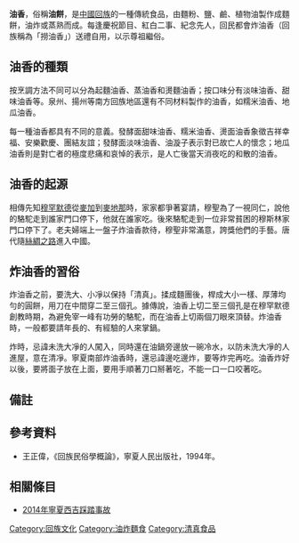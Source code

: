 '''油香'''，俗稱'''油餅'''，是[[中國|中國]][[回族|回族]]的一種傳統食品，由麵粉、鹽、鹼、植物油製作成麵餅，油炸或蒸熟而成。每逢慶祝節目、紅白二事、紀念先人，回民都會炸油香（回族稱為「撈油香」）送禮自用，以示尊祖繼俗。
==油香的種類==
按烹調方法不同可以分為起麵油香、蒸油香和燙麵油香；按口味分有淡味油香、甜味油香等。泉州、揚州等南方回族地區還有不同材料製作的油香，如糯米油香、地瓜油香。

每一種油香都具有不同的意義。發酵面甜味油香、糯米油香、燙面油香象徵吉祥幸福、安樂歡慶、團結友誼；發酵面淡味油香、油漩子表示對已故亡人的懷念；地瓜油香則是對亡者的極度悲痛和哀悼的表示，是人亡後當天消夜吃的和散的油香。

==油香的起源==

相傳先知[[穆罕默德|穆罕默德]]從[[麥加|麥加]]到[[麥地那|麥地那]]時，家家都爭著宴請，穆聖為了一視同仁，說他的駱駝走到誰家門口停下，他就在誰家吃。後來駱駝走到一位非常貧困的穆斯林家門口停下了。老夫婦端上一盤子炸油香款待，穆聖非常滿意，誇獎他們的手藝。唐代隨[[絲綢之路|絲綢之路]]進入中國。{{noteTag|1=：《一切經音義》：「此油餅本是胡食，中國效之。」}}

==炸油香的習俗==

炸油香之前，要洗大、小凈以保持「清真」。揉成麵團後，桿成大小一樣、厚薄均勻的圓餅，用刀在中間穿二至三個孔。據傳說，油香上切二至三個孔是在穆罕默德創教時期，為避免宰一峰有功勞的駱駝，而在油香上切兩個刀眼來頂替。炸油香時，一般都要請年長的、有經驗的人來掌鍋。

炸時，忌諱未洗大凈的人闖入，同時還在油鍋旁邊放一碗冷水，以防未洗大凈的人進屋，意在清凈。寧夏南部炸油香時，還忌諱邊吃邊炸，要等炸完再吃。油香炸好以後，要將面子放在上面，要用手順著刀口掰著吃，不能一口一口咬著吃。
==備註==
<div class="references-small">
{{noteFoot}}
</div>
==參考資料==
*王正偉，《回族民俗學概論》，寧夏人民出版社，1994年。

==相關條目==
*[[2014年寧夏西吉踩踏事故|2014年寧夏西吉踩踏事故]]
[[Category:回族文化|Category:回族文化]]
[[Category:油炸麵食|Category:油炸麵食]]
[[Category:清真食品|Category:清真食品]]